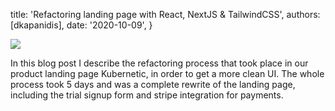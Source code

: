 
  title: 'Refactoring landing page with React, NextJS & TailwindCSS',
  authors: [dkapanidis],
  date: '2020-10-09',
}

<img src={Banner}/>

In this blog post I describe the refactoring process that took place in our product landing page Kubernetic, in order to get a more clean UI. The whole process took 5 days and was a complete rewrite of the landing page, including the trial signup form and stripe integration for payments.

